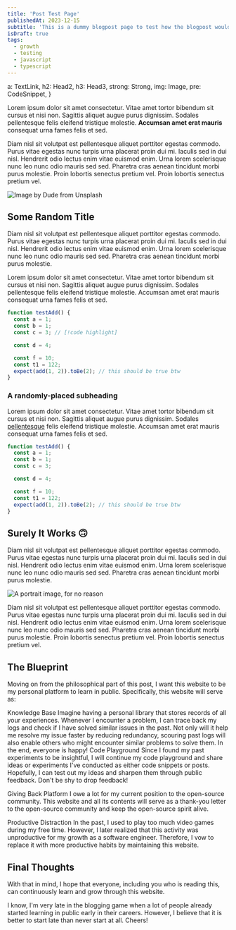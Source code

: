 ```yaml
---
title: 'Post Test Page'
publishedAt: 2023-12-15
subtitle: 'This is a dummy blogpost page to test how the blogpost would look'
isDraft: true
tags:
  - growth
  - testing
  - javascript
  - typescript
---
```







  a: TextLink,
  h2: Head2,
  h3: Head3,
  strong: Strong,
  img: Image,
  pre: CodeSnippet,
}

Lorem ipsum dolor sit amet consectetur. Vitae amet tortor bibendum sit cursus et nisi non. Sagittis aliquet augue purus dignissim. Sodales pellentesque felis eleifend tristique molestie. **Accumsan amet erat mauris** consequat urna fames felis et sed.

Diam nisl sit volutpat est pellentesque aliquet porttitor egestas commodo. Purus vitae egestas nunc turpis urna placerat proin dui mi. Iaculis sed in dui nisl. Hendrerit odio lectus enim vitae euismod enim. Urna lorem scelerisque nunc leo nunc odio mauris sed sed. Pharetra cras aenean tincidunt morbi purus molestie. Proin lobortis senectus pretium vel. Proin lobortis senectus pretium vel.

![Image by Dude from Unsplash](https://res.cloudinary.com/namchee/image/upload/v1718288376/posts/test-page/banner.jpg)

## Some Random Title

Diam nisl sit volutpat est pellentesque aliquet porttitor egestas commodo. Purus vitae egestas nunc turpis urna placerat proin dui mi. Iaculis sed in dui nisl. Hendrerit odio lectus enim vitae euismod enim. Urna lorem scelerisque nunc leo nunc odio mauris sed sed. Pharetra cras aenean tincidunt morbi purus molestie.

Lorem ipsum dolor sit amet consectetur. Vitae amet tortor bibendum sit cursus et nisi non. Sagittis aliquet augue purus dignissim. Sodales pellentesque felis eleifend tristique molestie. Accumsan amet erat mauris consequat urna fames felis et sed.

```ts title=This is a sample code snippet, copyable
function testAdd() {
  const a = 1;
  const b = 1;
  const c = 3; // [!code highlight]

  const d = 4;

  const f = 10;
  const t1 = 122;
  expect(add(1, 2)).toBe(2); // this should be true btw
}
```

### A randomly-placed subheading

Lorem ipsum dolor sit amet consectetur. Vitae amet tortor bibendum sit cursus et nisi non. Sagittis aliquet augue purus dignissim. Sodales [pellentesque](https://www.google.com) felis eleifend tristique molestie. Accumsan amet erat mauris consequat urna fames felis et sed.

```ts
function testAdd() {
  const a = 1;
  const b = 1;
  const c = 3;

  const d = 4;

  const f = 10;
  const t1 = 122;
  expect(add(1, 2)).toBe(2); // this should be true btw
}
```

## Surely It Works 🙃

Diam nisl sit volutpat est pellentesque aliquet porttitor egestas commodo. Purus vitae egestas nunc turpis urna placerat proin dui mi. Iaculis sed in dui nisl. Hendrerit odio lectus enim vitae euismod enim. Urna lorem scelerisque nunc leo nunc odio mauris sed sed. Pharetra cras aenean tincidunt morbi purus molestie.

![A portrait image, for no reason](https://res.cloudinary.com/namchee/image/upload/v1718289415/posts/test-page/portrait.jpg)

Diam nisl sit volutpat est pellentesque aliquet porttitor egestas commodo. Purus vitae egestas nunc turpis urna placerat proin dui mi. Iaculis sed in dui nisl. Hendrerit odio lectus enim vitae euismod enim. Urna lorem scelerisque nunc leo nunc odio mauris sed sed. Pharetra cras aenean tincidunt morbi purus molestie. Proin lobortis senectus pretium vel. Proin lobortis senectus pretium vel.

<Tweet id="1068615953989087232" />

## The Blueprint

Moving on from the philosophical part of this post, I want this website to be my personal platform to learn in public. Specifically, this website will serve as:

<dl class=":uno: space-y-6">
  <ListTitle>
    Knowledge Base
  </ListTitle>
  <ListItem>
    Imagine having a personal library that stores records of all your experiences. Whenever I encounter a problem, I can trace back my logs and check if I have solved similar
    issues in the past. Not only will it help me resolve my issue faster by reducing redundancy, scouring past logs will also enable others who might encounter similar problems
    to solve them. In the end, everyone is happy!
  </ListItem>

  <ListTitle>
    Code Playground
  </ListTitle>
  <ListItem>
    Since I found my past experiments to be insightful, I will continue my code playground and share ideas or experiments I've conducted as either code snippets or posts.
    Hopefully, I can test out my ideas and sharpen them through public feedback. Don't be shy to drop feedback!
  </ListItem>

  <ListTitle>Giving Back Platform</ListTitle>
  <ListItem>
    I owe a lot for my current position to the open-source community. This website and all its contents will serve as a thank-you letter to the open-source community
    and keep the open-source spirit alive.
  </ListItem>

  <ListTitle>Productive Distraction</ListTitle>
  <ListItem>
    In the past, I used to play too much video games during my free time. However, I later realized that this activity was unproductive for my growth as a software engineer.
    Therefore, I vow to replace it with more productive habits by maintaining this website.
  </ListItem>
</dl>

## Final Thoughts

With that in mind, I hope that everyone, including you who is reading this, can continuously learn and grow through this website.

I know, I'm very late in the blogging game when a lot of people already started learning in public early in their careers. However, I believe that it is better to start late than never start at all. Cheers!
